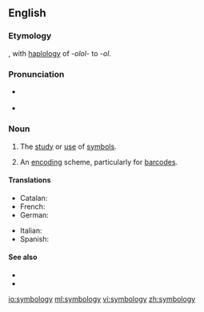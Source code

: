 ==English==

===Etymology===
{{suffix|symbol|ology|lang=en}}, with [[haplology]] of ''-olol-'' to ''-ol''.

===Pronunciation===
* {{a|GenAm}} {{IPA|[sɪmˈbɑlədʒi]|lang=en}}
* {{a|RP}} {{IPA|[sɪmˈbɒlədʒi]|lang=en}}

===Noun===
{{en-noun|symbologies}}

# {{label|en|uncountable}} The [[study]] or [[use]] of [[symbol]]s.
# {{label|en|countable}} An [[encoding]] scheme, particularly for [[barcode]]s.

====Translations====
{{trans-top|study of symbols}}
* Catalan: {{t|ca|simbologia|f}}
* French: {{t+|fr|symbologie|f}}
* German: {{t|de|Symbologie|f}}
{{trans-mid}}
* Italian: {{t|it|simbologia|f}}
* Spanish: {{t|es|simbología|f}}
{{trans-bottom}}

====See also====
* {{l/en|semiology}}
* {{l/en|semiotics}}

[[io:symbology]]
[[ml:symbology]]
[[vi:symbology]]
[[zh:symbology]]